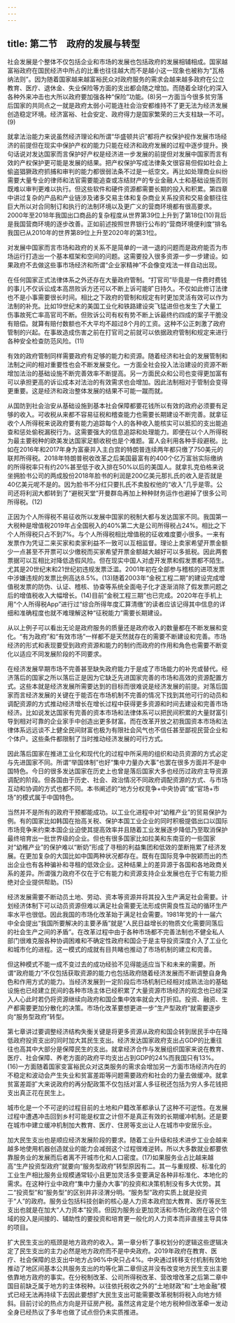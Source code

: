 ```yaml
---
---
---
```

title: 第二节　政府的发展与转型
---




社会发展是个整体不仅包括企业和市场的发展也包括政府的发展相辅相成。国家越富裕政府在国民经济中所占的比重也往往越大而不是越小这一现象也被称为“瓦格纳法则”。因为随着国家越来越富裕民众对政府服务的需求会越来越多政府在公立教育、医疗、退休金、失业保险等方面的支出都会随之增加。而随着全球化的深入各种外来冲击也大所以政府要加强各种“保险”功能。(8)另一方面当今很多贫穷落后国家的共同点之一就是政府太弱小可能连社会治安都维持不了更无法为经济发展创造稳定环境。经济富裕、社会安定、政府得力是国家繁荣的三大支柱缺一不可。(9)

就拿法治能力来说虽然经济理论和所谓“华盛顿共识”都将产权保护视作发展市场经济的前提但在现实中保护产权的能力只能在经济和政府发展的过程中逐步提升。换句话说对发达国家而言保护好产权是经济进一步发展的前提但对发展中国家而言有效的产权保护更可能是发展的结果。把产权保护写成法律条文很容易但假如社会上偷盗猖獗政府抓捕和审判的能力都很弱法条不过是一纸空文。再比如处理商业纠纷需要大量专业的律师和法官需要能追查或冻结财产的专业金融人士和基础设施否则既难以审判更难以执行。但这些软件和硬件资源都需要长期的投入和积累。第四章中讲过复杂的产品和产业链涉及诸多交易主体和复杂商业关系投资和交易金额往往巨大所以对合同制订和执行的法制环境以及更广义的营商环境都有很高要求。2000年至2018年我国出口商品的复杂程度从世界第39位上升到了第18位(10)背后是我国营商环境的逐步改善。正如前述按照世界银行公布的“营商环境便利度”排名我国已从2010年的世界第89位上升至2020年的第31位。

对发展中国家而言市场和政府的关系不是简单的一进一退的问题而是政府能否为市场运行打造出一个基本框架和空间的问题。这需要投入很多资源一步一步建设。如果政府不去做这些事市场经济和所谓“企业家精神”不会像变戏法一样自动出现。

在任何国家正式法律体系之外还存在大量政府管制。“打官司”毕竟是一件费时费钱的事儿不仅诉讼成本高昂败诉方还可以不断上诉可能旷日持久。不仅如此修订法律也不是小事需要很长时间。相比之下政府的管制和规定有时更加灵活有效可以作为法制的补充。比如19世纪末的美国工业化和铁路建设突飞猛进但也发生了大量工伤事故死亡率高官司不断。但败诉公司有权有势不断上诉最终约四成的案子干脆没有赔偿。就算有赔付数额也不大平均不超过8个月的工资。这种不公正刺激了政府管制的兴起。在事故造成伤害之前在打官司之前就可以依据政府管制和规定来进行各种安全检查防范风险。(11)

有效的政府管制同样需要政府有足够的能力和资源。随着经济和社会的发展管制和法制之间的相对重要性也会不断发展变化。一方面全社会投入法治建设的资源不断增加法治的基础设施不断完善效率不断提高。另一方面民众和公司也变得更加富有可以承担更高的诉讼成本对法治的有效需求也会增加。因此法制相对于管制会变得更重要。这是经济和政治整体发展的结果不可能一蹴而就。

从国防到社会治安从基础设施到基本社会保障都要花钱所以有效的政府必须要有足够的收入。可收税从来都不容易征税和稽查能力也需要长期建设不断完善。就拿征收个人所得税来说政府要有能力追踪每个人的各种收入能核实可以抵扣的支出能追查和惩处偷税漏税行为。这需要强大的信息追踪和处理能力。即便在以个人所得税为最主要税种的欧美发达国家足额收税也是个难题。富人会利用各种手段避税。比如在2016年和2017年身为富豪并入主白宫的特朗普连续两年都只缴了750美元的联邦所得税。2018年特朗普税收改革之后美国最富有的400个亿万富翁实际缴纳的所得税率只有约20%甚至低于收入排在50%以后的美国人。就拿扎克伯格来说坐拥脸书公司的两成股份2018年脸书的利润是200亿美元那扎氏的收入是否就是40亿美元呢不是的。因为脸书不分红只要扎氏不卖股权他的“收入”几乎是零。公司还将利润大都转到了“避税天堂”开曼群岛再加上种种财务运作也避掉了很多公司所得税。(12)

正因为个人所得税不易征收所以发展中国家的税制大都与发达国家不同。我国第一大税种是增值税2019年占全国税入的40%第二大是公司所得税占24%。相比之下个人所得税只占不到7%。与个人所得税相比增值税的征收难度要小很多。一来有发票作为凭证二来买家和卖家利益不一致可以互相监督。理论上卖家希望开票金额少一点甚至不开票可以少缴税而买家希望开票金额越大越好可以多抵税。因此两套票据可以互相比对降低造假风险。但在现实中国人对虚开发票和假发票都不陌生。尤其是20世纪末和21世纪初违规发票泛滥。2001年初在全部参与稽核的进项发票中涉嫌违规的发票比例高达8.5%。(13)随着2003年“金税工程二期”的建设完成增值税发票的防伪、认证、稽核、协查等系统全面电子化才逐渐消除了假发票问题之后的增值税收入大幅增长。(14)目前“金税工程三期”也已完成。2020年在手机上用“个人所得税App”进行过“综合所得年度汇算清缴”的读者应该记得其中信息的详细和准确程度也就不难理解这种“征税能力”需要长期建设。

从以上例子可以看出无论是政府服务的质量还是政府收入的数量都在不断发展和变化。“有为政府”和“有效市场”一样都不是天然就存在的需要不断建设和完善。市场经济的形式和表现要受到政府资源和能力的制约而政府的作用和角色也需要不断变化以适应不同发展阶段的不同要求。

在经济发展早期市场不完善甚至缺失政府能力于是成了市场能力的补充或替代。经济落后的国家之所以落后正是因为它缺乏先进国家完善的市场和高效的资源配置方式。这些本就是经济发展所需要达到的目标而很难说是经济发展的前提。对落后国家而言经济发展的关键在于能否在市场机制不完善的情况下找到其他可行的动员和调配资源的方式推动经济增长在增长过程中获得更多资源和时间去建设和完善市场经济。比如说发达国家有完善的资本市场和法律体系可以把民间积累的大量财富引导到相对可靠的企业家手中创造出更多财富。而在改革开放之初我国资本市场和法律体系远远谈不上健全民间财富也极为有限社会风气也不信任甚至鄙视民营企业和个体户。这些条件都限制了当时推动经济发展的可行方式。

因此落后国家在推进工业化和现代化的过程中所采用的组织和动员资源的方式必定与先进国家不同。所谓“举国体制”也好“集中力量办大事”也罢在很多方面并不是中国特色。今日的很多发达国家在历史上也曾是落后国家大多也经历过政府主导资源调配的阶段。但各国由于历史、社会、政治情况不同政府调配资源的方式、与市场互动和协调的方式也都不同。本书阐述的“地方分权竞争+中央协调”或“官场+市场”的模式属于中国特色。

当然并不是所有的政府干预都能成功。以工业化进程中对“幼稚产业”的贸易保护为例。有的国家比如韩国在抬高关税、保护本国工业企业的同时积极提倡出口以国际市场竞争来约束本国企业迫使其提高效率并且随着工业发展逐步降低乃至取消保护最终培育出一批世界级的企业。但也有很多国家比如拉美和东南亚的一些国家对“幼稚产业”的保护难以“断奶”形成了寻租的利益集团和低效的垄断拖累了经济发展。在更加复杂的大国比如中国两种状况都存在。既有在国际竞争中脱颖而出的杰出企业也有各种骗补和寻租的低效企业。这种结果上的差异源于各国和各地政商关系的差异。所谓强力政府不仅在于它有能力和资源支持企业发展也在于它有能力拒绝对企业提供帮助。(15)

经济发展需要不断动员土地、劳动、资本等资源并将其投入生产满足社会需要。计划经济体制下可以动员资源但难以满足社会需要无法形成供需良性互动的循环生产率水平也很低。因此我国的市场化改革始于满足社会需要。1981年党的十一届六中全会提出“我国所要解决的主要矛盾”就是“人民日益增长的物质文化需要同落后的社会生产之间的矛盾”。在改革过程中由于各种市场都不完善法制也不健全私人部门很难克服各种协调困难和不确定性政府和国企于是主导投资深度介入了工业化和城市化的进程。这一模式的成就有目共睹也推动了市场机制的建立和完善。

但这种模式不能一成不变过去的成功经验不见得能适应当下和未来的需要。所谓“政府能力”不仅包括获取资源的能力也包括政府随着经济发展而不断调整自身角色和作用方式的能力。当经济发展到一定阶段后市场机制已经相对成熟法治的基础设施也已经建立民间的各种市场主体已经积累了大量资源市场经济的观念也已经深入人心此时若仍将资源继续向政府和国企集中效率就会大打折扣。投资、融资、生产都需要更加分散化的决策。市场化改革要想更进一步“生产型政府”就需要逐步向“服务型政府”转型。

第七章讲过要调整经济结构失衡关键是将更多资源从政府和国企转到居民手中在降低政府投资支出的同时加大其民生支出。经济发达国家政府支出占GDP的比重往往也高其中大部分是保障民生的支出。就拿经济合作与发展组织国家来说在教育、医疗、社会保障、养老方面的政府平均支出占到GDP的24%而我国只有13%。(16)一方面随着国家变富裕民众对这类服务的需求会增加另一方面市场经济内在的不稳定和波动会产生失业和贫富差距等问题需要政府和社会的力量去做缓冲。就拿贫富差距扩大来说政府的再分配政策不仅包括对富人多征税还包括为穷人多花钱把支出真正花在民生上。

城市化是一个不可逆的过程目前的土地和户籍改革都承认了这种不可逆性。在发展过程中遭遇冲击回到乡村可能是权宜之计但不是真正有效的长期缓冲机制。还是要在城市中建立缓冲机制加大教育、医疗、住房等支出让人在城市中安居乐业。

加大民生支出也是顺应经济发展阶段的要求。随着工业升级和技术进步工业会越来越多地使用机器创造就业的能力会减弱这个过程很难逆转。所以大多数就业都要依靠服务业的发展而后者离不开城市化和人口密度。(17)如果服务业占比越来越高“生产投资型政府”就要向“服务型政府”转型原因有二。其一与重规模、标准化的工业生产相比服务业规模通常较小且更加灵活多变要满足各种非标准化、本地化的需求。在这种行业中政府“集中力量办大事”的投资和决策机制没有多大优势。其二“投资型”和“服务型”的区别并非泾渭分明。“服务型”政府实质上就是投资于“人”的政府。服务业包括科技创新的核心是人力资本政府加大教育、医疗等民生支出也就是在加大“人力资本”投资。但因为服务业更加灵活和市场化政府在这个领域的投入是间接的、辅助性的要投资和培育更一般化的人力资本而非直接主导具体的项目。

扩大民生支出的瓶颈是地方政府的收入。第一章分析了事权划分的逻辑这些逻辑决定了民生支出的主力必然是地方政府而不是中央政府。2019年政府在教育、医疗、社会保障的总支出中地方占96%中央只占4%。中央通过转移支付机制有效地推动了地区间基本公共服务支出的均等化第二章但这并没有改变地方民生支出主要依靠地方政府的事实。在分税制改革、公司所得税改革、营改增改革之后第二章中国目前缺乏属于地方的主体税种。以往依托税收之外的“土地财政”和“土地金融”模式已经无法再持续下去因此要想扩大民生支出可能需要改革税制将税入向地方倾斜。目前讨论的热点方向是开征房产税。虽然这肯定是个地方税种但改革牵一发动全身已经热议了多年也做了试点但仍未实质推进。